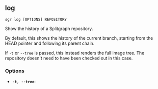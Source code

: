 
## log

```sgr log [OPTIONS] REPOSITORY```

Show the history of a Splitgraph repository.

By default, this shows the history of the current branch, starting from the HEAD pointer and following its
parent chain.

If ``-t`` or ``--tree`` is passed, this instead renders the full image tree. The repository doesn't need to have
been checked out in this case.

### Options

  * **`-t, --tree`**: 
